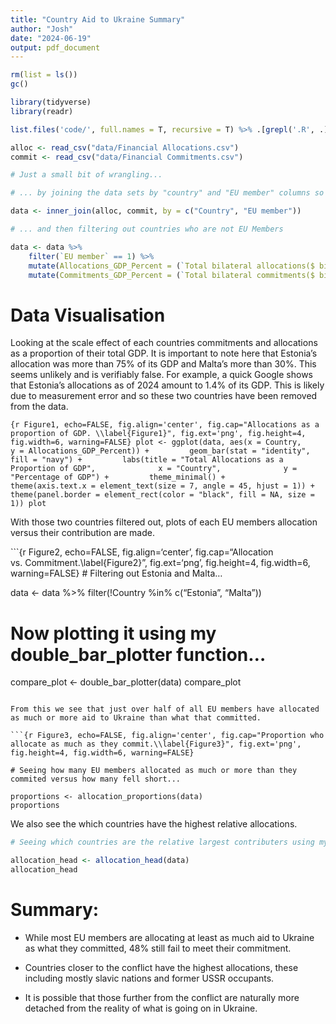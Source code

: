 ```yaml
---
title: "Country Aid to Ukraine Summary"
author: "Josh"
date: "2024-06-19"
output: pdf_document
---
```


```r

rm(list = ls()) 
gc()

library(tidyverse)
library(readr)

list.files('code/', full.names = T, recursive = T) %>% .[grepl('.R', .)] %>% as.list() %>% walk(~source(.))

alloc <- read_csv("data/Financial Allocations.csv")
commit <- read_csv("data/Financial Commitments.csv")
```


```r

# Just a small bit of wrangling...

# ... by joining the data sets by "country" and "EU member" columns so that I only have to work with one data set...

data <- inner_join(alloc, commit, by = c("Country", "EU member"))

# ... and then filtering out countries who are not EU Members

data <- data %>% 
    filter(`EU member` == 1) %>%
    mutate(Allocations_GDP_Percent = (`Total bilateral allocations($ billion)` / `GDP in 2021($ billion)`) * 100) %>% 
    mutate(Commitments_GDP_Percent = (`Total bilateral commitments($ billion)` / `GDP in 2021($ billion)`) * 100)

```

# Data Visualisation

Looking at the scale effect of each countries commitments and allocations as a proportion of their total GDP. It is important to note here that Estonia's allocation was more than 75% of its GDP and Malta's more than 30%. This seems unlikely and is verifiably false. For example, a quick Google shows that Estonia's allocations as of 2024 amount to 1.4% of its GDP. This is likely due to measurement error and so these two countries have been removed from the data.

```{r Figure1, echo=FALSE, fig.align='center', fig.cap="Allocations as a proportion of GDP. \\label{Figure1}", fig.ext='png', fig.height=4, fig.width=6, warning=FALSE}
plot <- ggplot(data, aes(x = Country, 
                         y = Allocations_GDP_Percent)) +
        geom_bar(stat = "identity", 
                 fill = "navy") +
        labs(title = "Total Allocations as a Proportion of GDP",
             x = "Country",
             y = "Percentage of GDP") +
        theme_minimal() +
        theme(axis.text.x = element_text(size = 7, angle = 45, hjust = 1)) +
        theme(panel.border = element_rect(color = "black", fill = NA, size = 1))
plot
```

With those two countries filtered out, plots of each EU members allocation versus their contribution are made.

```{r Figure2, echo=FALSE, fig.align='center', fig.cap="Allocation vs. Commitment.\\label{Figure2}", fig.ext='png', fig.height=4, fig.width=6, warning=FALSE}
# Filtering out Estonia and Malta...

data <- data %>%
    filter(!Country %in% c("Estonia", "Malta"))

# Now plotting it using my double_bar_plotter function...

compare_plot <- double_bar_plotter(data)
compare_plot

```

From this we see that just over half of all EU members have allocated as much or more aid to Ukraine than what that committed. 

```{r Figure3, echo=FALSE, fig.align='center', fig.cap="Proportion who allocate as much as they commit.\\label{Figure3}", fig.ext='png', fig.height=4, fig.width=6, warning=FALSE}

# Seeing how many EU members allocated as much or more than they commited versus how many fell short...

proportions <- allocation_proportions(data)
proportions

```

We also see the which countries have the highest relative allocations.

```r

# Seeing which countries are the relative largest contributers using my "allocation_head" function...

allocation_head <- allocation_head(data)
allocation_head

```
# Summary:

- While most EU members are allocating at least as much aid to Ukraine as what they committed, 48% still fail to meet their commitment. 

- Countries closer to the conflict have the highest allocations, these including mostly slavic nations and former USSR occupants.

- It is possible that those further from the conflict are naturally more detached from the reality of what is going on in Ukraine. 